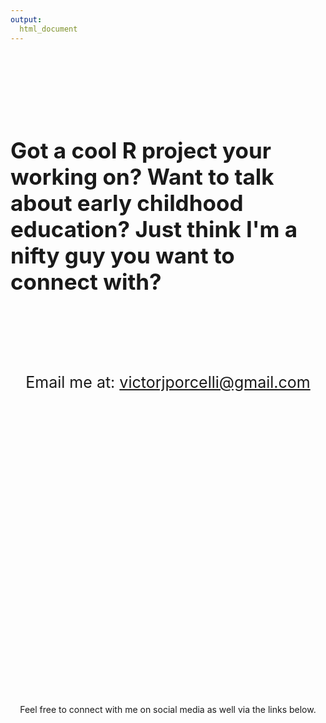 ```yaml
---
output:
  html_document
---
```


<div style="margin-top: 150px;">
<div class="col-md-6", style="font-size: 35px; font-weight: bold;">
Got a cool R project your working on? Want to talk about early childhood education? Just think I'm a nifty guy you want to connect with?
</div>
<div class="col-md-6", style="margin-top: 125px; font-size: 25px; text-align: center;">

Email me at: <a href = mailto:victorjporcelli@gmail.com> victorjporcelli@gmail.com </a>

</div>
</div>

<div style="margin-top: 500px;text-align: center;">
Feel free to connect with me on social media as well via the links below.

<div style="text-align: center;">
<a href = https://github.com/VictorPorcelli/ target="_blank"><i class="fa fa-github fa-lg"></i></a> <!-- GitHub icon -->
<a href = https://twitter.com/victor_porcelli?lang=en target="_blank"><i class="fa fa-twitter fa-lg"></i></a> <!-- Twitter icon -->
<a href = https://www.linkedin.com/in/victor-porcelli-4a6a28147/ target="_blank"><i class="fa fa-linkedin fa-lg"></i></a> <!-- LinkedIn icon -->
</div>

</div>
